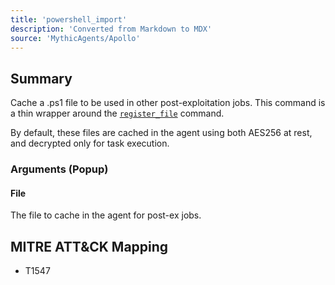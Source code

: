 ```yaml
---
title: 'powershell_import'
description: 'Converted from Markdown to MDX'
source: 'MythicAgents/Apollo'
---
```


## Summary
Cache a .ps1 file to be used in other post-exploitation jobs. This command is a thin wrapper around the [`register_file`](/agents/apollo/commands/register_file/) command.

By default, these files are cached in the agent using both AES256 at rest, and decrypted only for task execution.

### Arguments (Popup)
#### File
The file to cache in the agent for post-ex jobs.

## MITRE ATT&CK Mapping

- T1547